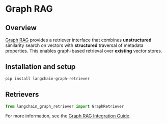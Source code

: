 # Graph RAG

## Overview

[Graph RAG](https://datastax.github.io/graph-rag/) provides a retriever interface
that combines **unstructured** similarity search on vectors with **structured**
traversal of metadata properties. This enables graph-based retrieval over **existing**
vector stores.

## Installation and setup

```bash
pip install langchain-graph-retriever
```

## Retrievers

```python
from langchain_graph_retriever import GraphRetriever
```

For more information, see the [Graph RAG Integration Guide](/oss/integrations/retrievers/graph_rag).
